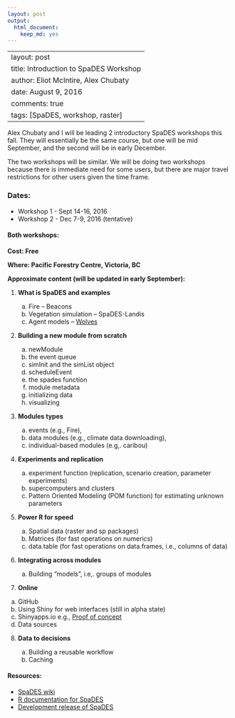 ```yaml
---
layout: post
output:
  html_document:
    keep_md: yes
---
```

---
layout: post
title: Introduction to SpaDES Workshop
author: Eliot McIntire, Alex Chubaty
date: August 9, 2016
comments: true
tags: [SpaDES, workshop, raster]
---

Alex Chubaty and I will be leading 2 introductory SpaDES workshops this fall. They will essentially be the same course, but one will be mid September, and the second will be in early December. 

The two workshops will be similar. We will be doing two workshops because there is immediate need for some users, but there are major travel restrictions for other users given the time frame.

### Dates: 

- Workshop 1 - Sept 14-16, 2016
- Workshop 2 - Dec 7-9, 2016 (tentative)

#### Both workshops:

**Cost: Free**

**Where: Pacific Forestry Centre, Victoria, BC**

**Approximate content (will be updated in early September):**

1.	**What is SpaDES and examples**

    a.	Fire – Beacons
    b.	Vegetation simulation – SpaDES-Landis
    c.	Agent models – [Wolves](http://htmlpreview.github.io/?https://github.com/PredictiveEcology/SpaDES-modules/blob/master/modules/wolfAlps/wolfAlps.html) 

2.	**Building a new module from scratch**

    a.	newModule 
    b.	the event queue
    c.	simInit and the simList object
    d.	scheduleEvent
    e.	the spades function
    f.	module metadata
    g.	initializing data
    h.	visualizing

3.	**Modules types**

    a. events (e.g., Fire), 
    b. data modules (e.g., climate data downloading), 
    c. individual-based modules (e.g,. caribou)

4.	**Experiments and replication**

    a.	experiment function (replication, scenario creation, parameter experiments)
    b.	supercomputers and clusters
    c.	Pattern Oriented Modeling (POM function) for estimating unknown parameters

5.	**Power R for speed**

    a.	Spatial data (raster and sp packages)
    b.	Matrices  (for fast operations on numerics)
    c.	data.table (for fast operations on data.frames, i.e., columns of data) 

6.	**Integrating across modules**

    a.	Building “models”, i.e,. groups of modules

7.	**Online**

  a.	GitHub
  b.	Using Shiny for web interfaces (still in alpha state)
  c.	Shinyapps.io e.g., [Proof of concept](https://spades.shinyapps.io/ForestChange_ProofOfConcept/)
  d.	Data sources

8.	**Data to decisions**

    a.	Building a reusable workflow
    b.	Caching
    
#### Resources:

- [SpaDES wiki](https://github.com/PredictiveEcology/SpaDES/wiki)
- [R documentation for SpaDES](http://www.rdocumentation.org/packages/SpaDES/versions/1.2.0)
- [Development release of SpaDES](https://github.com/PredictiveEcology/SpaDES/tree/development)
